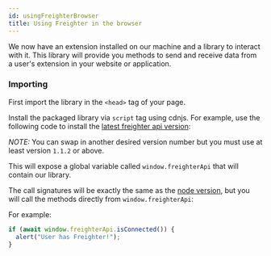```yaml
---
id: usingFreighterBrowser
title: Using Freighter in the browser
---
```



We now have an extension installed on our machine and a library to interact with it. This library will provide you methods to send and receive data from a user's extension in your website or application.

### Importing

First import the library in the `<head>` tag of your page.

Install the packaged library via `script` tag using cdnjs. For example, use the following code to install the [latest freighter api version](https://www.npmjs.com/package/@stellar/freighter-api?activeTab=versions):

<VersionedUrl />

_NOTE:_ You can swap in another desired version number but you must use at least version `1.1.2` or above.

This will expose a global variable called `window.freighterApi` that will contain our library.

The call signatures will be exactly the same as the [node version](./usingFreighterWebApp), but you will call the methods directly from `window.freighterApi`:

For example:

```javascript
if (await window.freighterApi.isConnected()) {
  alert("User has Freighter!");
}
```
